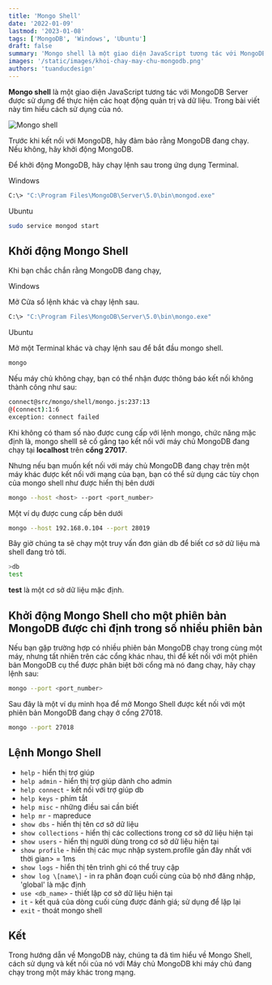 ```yaml
---
title: 'Mongo Shell'
date: '2022-01-09'
lastmod: '2023-01-08'
tags: ['MongoDB', 'Windows', 'Ubuntu']
draft: false
summary: 'Mongo shell là một giao diện JavaScript tương tác với MongoDB Server được sử dụng để thực hiện các hoạt động quản trị và dữ liệu. Trong bài viết này tìm hiểu cách sử dụng của nó.'
images: '/static/images/khoi-chay-may-chu-mongodb.png'
authors: 'tuanducdesign'
---
```


**Mongo shell** là một giao diện JavaScript tương tác với MongoDB Server được sử dụng để thực hiện các hoạt động quản trị và dữ liệu. Trong bài viết này tìm hiểu cách sử dụng của nó.

![Mongo shell](/static/images/khoi-chay-may-chu-mongodb.png)

Trước khi kết nối với MongoDB, hãy đảm bảo rằng MongoDB đang chạy. Nếu không, hãy khởi động MongoDB.

Để khởi động MongoDB, hãy chạy lệnh sau trong ứng dụng Terminal.

Windows

```bash
C:\> "C:\Program Files\MongoDB\Server\5.0\bin\mongod.exe"
```

Ubuntu

```bash
sudo service mongod start
```

## Khởi động Mongo Shell

Khi bạn chắc chắn rằng MongoDB đang chạy,

Windows

Mở Cửa sổ lệnh khác và chạy lệnh sau.

```bash
C:\> "C:\Program Files\MongoDB\Server\5.0\bin\mongo.exe"
```

Ubuntu

Mở một Terminal khác và chạy lệnh sau để bắt đầu mongo shell.

```bash
mongo
```

Nếu máy chủ không chạy, bạn có thể nhận được thông báo kết nối không thành công như sau:

```bash
connect@src/mongo/shell/mongo.js:237:13
@(connect):1:6
exception: connect failed
```

Khi không có tham số nào được cung cấp với lệnh mongo, chức năng mặc định là, mongo shelll sẽ cố gắng tạo kết nối với máy chủ MongoDB đang chạy tại **localhost** trên **cổng 27017**.

Nhưng nếu bạn muốn kết nối với máy chủ MongoDB đang chạy trên một máy khác được kết nối với mạng của bạn, bạn có thể sử dụng các tùy chọn của mongo shell như được hiển thị bên dưới

```bash
mongo --host <host> --port <port_number>
```

Một ví dụ được cung cấp bên dưới

```bash
mongo --host 192.168.0.104 --port 28019
```

Bây giờ chúng ta sẽ chạy một truy vấn đơn giản db để biết cơ sở dữ liệu mà shell đang trỏ tới.

```bash
>db
test
```

**test** là một cơ sở dữ liệu mặc định.

## Khởi động Mongo Shell cho một phiên bản MongoDB được chỉ định trong số nhiều phiên bản

Nếu bạn gặp trường hợp có nhiều phiên bản MongoDB chạy trong cùng một máy, nhưng tất nhiên trên các cổng khác nhau, thì để kết nối với một phiên bản MongoDB cụ thể được phân biệt bởi cổng mà nó đang chạy, hãy chạy lệnh sau:

```bash
mongo --port <port_number>
```

Sau đây là một ví dụ minh họa để mở Mongo Shell được kết nối với một phiên bản MongoDB đang chạy ở cổng 27018.

```bash
mongo --port 27018
```

## Lệnh Mongo Shell

- `help` - hiển thị trợ giúp
- `help admin` - hiển thị trợ giúp dành cho admin
- `help connect` - kết nối với trợ giúp db
- `help keys` - phím tắt
- `help misc` - những điều sai cần biết
- `help mr` - mapreduce
- `show dbs` - hiển thị tên cơ sở dữ liệu
- `show collections` - hiển thị các collections trong cơ sở dữ liệu hiện tại
- `show users` - hiển thị người dùng trong cơ sở dữ liệu hiện tại
- `show profile` - hiển thị các mục nhập system.profile gần đây nhất với thời gian> = 1ms
- `show logs` - hiển thị tên trình ghi có thể truy cập
- `show log \[name\]` - in ra phân đoạn cuối cùng của bộ nhớ đăng nhập, 'global' là mặc định
- `use <db_name>` - thiết lập cơ sở dữ liệu hiện tại
- `it` - kết quả của dòng cuối cùng được đánh giá; sử dụng để lặp lại
- `exit` - thoát mongo shell

## Kết

Trong hướng dẫn về MongoDB này, chúng ta đã tìm hiểu về Mongo Shell, cách sử dụng và kết nối của nó với Máy chủ MongoDB khi máy chủ đang chạy trong một máy khác trong mạng.
